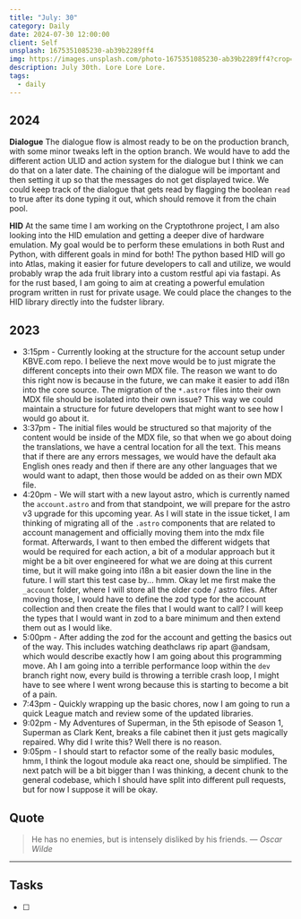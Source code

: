 ```yaml
---
title: "July: 30"
category: Daily
date: 2024-07-30 12:00:00
client: Self
unsplash: 1675351085230-ab39b2289ff4
img: https://images.unsplash.com/photo-1675351085230-ab39b2289ff4?crop=entropy&cs=srgb&fm=jpg&ixid=MnwzNjM5Nzd8MHwxfHJhbmRvbXx8fHx8fHx8fDE2ODE3NDg2ODY&ixlib=rb-4.0.3&q=85
description: July 30th. Lore Lore Lore.
tags:
  - daily
---
```


## 2024

**Dialogue**
The dialogue flow is almost ready to be on the production branch, with some minor tweaks left in the option branch.
We would have to add the different action ULID and action system for the dialogue but I think we can do that on a later date.
The chaining of the dialogue will be important and then setting it up so that the messages do not get displayed twice.
We could keep track of the dialogue that gets read by flagging the boolean `read` to true after its done typing it out, which should remove it from the chain pool.

**HID**
At the same time I am working on the Cryptothrone project, I am also looking into the HID emulation and getting a deeper dive of hardware emulation.
My goal would be to perform these emulations in both Rust and Python, with different goals in mind for both!
The python based HID will go into Atlas, making it easier for future developers to call and utilize, we would probably wrap the ada fruit library into a custom restful api via fastapi.
As for the rust based, I am going to aim at creating a powerful emulation program written in rust for private usage.
We could place the changes to the HID library directly into the fudster library.


## 2023
- 3:15pm - Currently looking at the structure for the account setup under KBVE.com repo. I believe the next move would be to just migrate the different concepts into their own MDX file. The reason we want to do this right now is because in the future, we can make it easier to add i18n into the core source. The migration of the `*.astro*` files into their own MDX file should be isolated into their own issue? This way we could maintain a structure for future developers that might want to see how I would go about it. 
- 3:37pm - The initial files would be structured so that majority of the content would be inside of the MDX file, so that when we go about doing the translations, we have a central location for all the text. This means that if there are any errors messages, we would have the default aka English ones ready and then if there are any other languages that we would want to adapt, then those would be added on as their own MDX file. 
- 4:20pm - We will start with a new layout astro, which is currently named the `account.astro` and from that standpoint, we will prepare for the astro v3 upgrade for this upcoming year. As I will state in the issue ticket, I am thinking of migrating all of the `.astro` components that are related to account management and officially moving them into the mdx file format. Afterwards, I want to then embed the different widgets that would be required for each action, a bit of a modular approach but it might be a bit over engineered for what we are doing at this current time, but it will make going into i18n a bit easier down the line in the future. I will start this test case by... hmm. Okay let me first make the `_account` folder, where I will store all the older code / astro files. After moving those, I would have to define the zod type for the account collection and then create the files that I would want to call? I will keep the types that I would want in zod to a bare minimum and then extend them out as I would like. 
- 5:00pm - After adding the zod for the account and getting the basics out of the way. This includes watching deathclaws rip apart @andsam, which would describe exactly how I am going about this programming move. Ah I am going into a terrible performance loop within the `dev` branch right now, every build is throwing a terrible crash loop, I might have to see where I went wrong because this is starting to become a bit of a pain. 
- 7:43pm - Quickly wrapping up the basic chores, now I am going to run a quick League match and review some of the updated libraries. 
- 9:02pm - My Adventures of Superman, in the 5th episode of Season 1, Superman as Clark Kent, breaks a file cabinet then it just gets magically repaired. Why did I write this? Well there is no reason.
- 9:05pm - I should start to refactor some of the really basic modules, hmm, I think the logout module aka react one, should be simplified. The next patch will be a bit bigger than I was thinking, a decent chunk to the general codebase, which I should have split into different pull requests, but for now I suppose it will be okay.
## Quote

> He has no enemies, but is intensely disliked by his friends.
> — <cite>Oscar Wilde</cite>

---

## Tasks

- [ ]